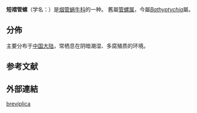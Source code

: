{{Speciesbox
| genus = Bathyptychia
| species = breviplica
| authority = (Möllendorff, 1886)
| synonyms_refs = {{r|MolluscaBase}}
| synonyms = 
* ''Clausilia (Pseudonenia) breviplica'' {{small|Möllendorff, 1886}}（[[異名|基原異名]]）
* ''Bathyptychia (Brachyptychia) breviplica'' {{small|(Möllendorff, 1886)}}
* ''Clausilia breviluna'' {{small|Möllendorff, 1886}}（錯誤拼寫）
* ''Clausilia breviplica'' {{small|Möllendorff, 1886}}（原來組合）
* ''Clausilia loloensis'' {{small|Heude, 1890}}（[[異名|次異名]]）
* ''Phaedusa breviplica'' {{small|(Möllendorff, 1886)}}
}}

'''短褶管螺'''（学名：''{{lang|la|Bathyptychia breviplica}}''）是[[烟管蜗牛科|烟管蜗牛科]]的一种{{r|shell_6298}}。
舊屬[[管螺属|管螺属]]{{r|shell_6298}}，今屬''[[Bathyptychia|Bathyptychia]]''屬{{r|MolluscaBase}}。

==分佈==
主要分布于[[中国大陆|中国大陆]]{{r|shell_6298}}，常栖息在阴暗潮湿、多腐殖质的环境{{r|shell_6298}}。

==参考文献==
{{reflist |refs=
<ref name="MolluscaBase">{{MolluscaBase |id=1357115
| taxon=Bathyptychia breviplica |authority=(Möllendorff, 1886) |genus=yes
| last=Páll-Gergely |first=Barna
| date=2019-09-09 |access-date=2020-02-06 }}</ref>
<ref name="shell_6298">{{cite web
| url=http://shell.sinica.edu.tw/chinese/shellbase_detail.php?science_no=6298 |dead-url=yes
| archive-url=https://web.archive.org/web/20160304104728/http://shell.sinica.edu.tw/chinese/shellbase_detail.php?science_no=6298
| title=国际贝库：短褶管螺 |publisher=台湾贝类资料库
| access-date=2009-08-11 |archive-date=2016-03-04 |language=zh-hant }}</ref>
}}

==外部連結==
{{Taxonbar}}

[[Category:管螺属|breviplica]]